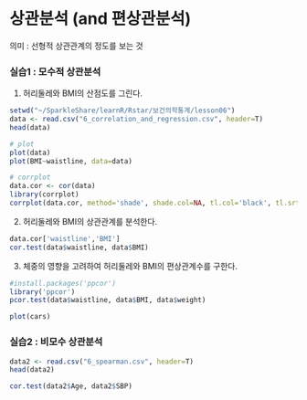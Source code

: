 상관분석 (and 편상관분석)
=======================================================

의미 : 선형적 상관관계의 정도를 보는 것

### 실습1 : 모수적 상관분석

1) 허리둘레와 BMI의 산점도를 그린다.

```r
setwd("~/SparkleShare/learnR/Rstar/보건의학통계/lesson06")
data <- read.csv("6_correlation_and_regression.csv", header=T)
head(data)
```

```r
# plot
plot(data)
plot(BMI~waistline, data=data)

# corrplot
data.cor <- cor(data)
library(corrplot)
corrplot(data.cor, method='shade', shade.col=NA, tl.col='black', tl.srt=45, order='hclust')
```

2) 허리둘레와 BMI의 상관관계를 분석한다. 

```r
data.cor['waistline','BMI']
cor.test(data$waistline, data$BMI)
```

3) 체중의 영향을 고려하여 허리둘레와 BMI의 편상관계수를 구한다. 

```r
#install.packages('ppcor')
library('ppcor')
pcor.test(data$waistline, data$BMI, data$weight)
```



```r
plot(cars)
```

### 실습2 : 비모수 상관분석
```r
data2 <- read.csv("6_spearman.csv", header=T)
head(data2)

cor.test(data2$Age, data2$SBP)
```


